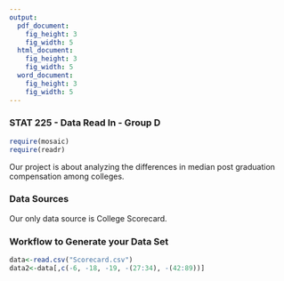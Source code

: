 ```yaml
---
output:
  pdf_document:
    fig_height: 3
    fig_width: 5
  html_document:
    fig_height: 3
    fig_width: 5
  word_document:
    fig_height: 3
    fig_width: 5
---
```

### STAT 225 - Data Read In - Group D

```r
require(mosaic)
require(readr)
```

Our project is about analyzing the differences in median post graduation compensation among colleges. 

### Data Sources

Our only data source is College Scorecard.


### Workflow to Generate your Data Set



```r
data<-read.csv("Scorecard.csv")
data2<-data[,c(-6, -18, -19, -(27:34), -(42:89))]
```


